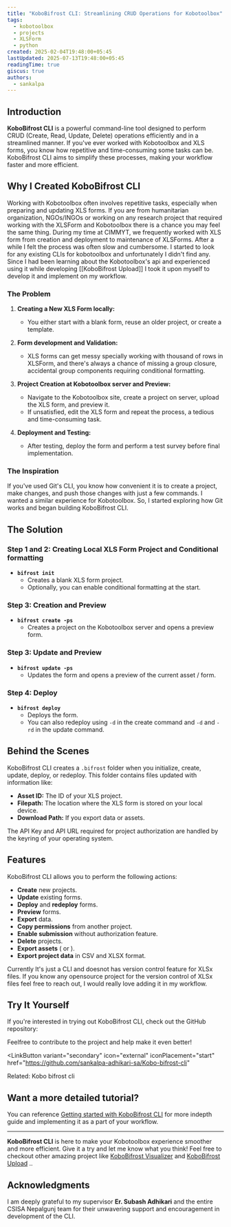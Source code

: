 ```yaml
---
title: "KoboBifrost CLI: Streamlining CRUD Operations for Kobotoolbox"
tags:
  - kobotoolbox
  - projects
  - XLSForm
  - python
created: 2025-02-04T19:48:00+05:45
lastUpdated: 2025-07-13T19:48:00+05:45
readingTime: true
giscus: true
authors:
  - sankalpa
---
```



## Introduction

**KoboBifrost CLI** is a powerful command-line tool designed to perform CRUD (Create, Read, Update, Delete) operations efficiently and in a streamlined manner. If you've ever worked with Kobotoolbox and XLS forms, you know how repetitive and time-consuming some tasks can be. KoboBifrost CLI aims to simplify these processes, making your workflow faster and more efficient.

## Why I Created KoboBifrost CLI

Working with Kobotoolbox often involves repetitive tasks, especially when preparing and updating XLS forms. If you are from humanitarian organization, NGOs/INGOs or working on any research project that required working with the XLSForm and Kobotoolbox there is a chance you may feel the same thing. During my time at CIMMYT, we frequently worked with XLS form from creation and deployment to maintenance of XLSForms. After a while I felt the process was often slow and cumbersome. I started to look for any existing CLIs for kobotoolbox and unfortunately I didn't find any.
Since I had been learning about the Kobotoolbox's api and experienced using it while developing [[KoboBifrost Upload]] I took it upon myself to develop it and implement on my workflow.

### The Problem

1. **Creating a New XLS Form locally:**
   - You either start with a blank form, reuse an older project, or create a template.

2. **Form development and Validation:**
   - XLS forms can get messy specially working with thousand of rows in XLSForm, and there's always a chance of missing a group closure, accidental group components requiring conditional formatting.

3. **Project Creation at Kobotoolbox server and Preview:**
   - Navigate to the Kobotoolbox site, create a project on server, upload the XLS form, and preview it.
   - If unsatisfied, edit the XLS form and repeat the process, a tedious and time-consuming task.

4. **Deployment and Testing:**
   - After testing, deploy the form and perform a test survey before final implementation.

### The Inspiration

If you've used Git's CLI, you know how convenient it is to create a project, make changes, and push those changes with just a few commands. I wanted a similar experience for Kobotoolbox. So, I started exploring how Git works and began building KoboBifrost CLI.

## The Solution

### Step 1 and 2: Creating Local XLS Form Project and Conditional formatting

- **`bifrost init`**
  - Creates a blank XLS form project.
  - Optionally, you can enable conditional formatting at the start.

### Step 3: Creation and Preview

- **`bifrost create -ps`**
  - Creates a project on the Kobotoolbox server and opens a preview form.

### Step 3: Update and Preview

- **`bifrost update -ps`**
  - Updates the form and opens a preview of the current asset / form.

### Step 4: Deploy

- **`bifrost deploy`**
  - Deploys the form.
  - You can also redeploy using `-d` in the create command and `-d` and `-rd` in the update command.

## Behind the Scenes

KoboBifrost CLI creates a `.bifrost` folder when you initialize, create, update, deploy, or redeploy. This folder contains files updated with information like:

- **Asset ID:** The ID of your XLS project.
- **Filepath:** The location where the XLS form is stored on your local device.
- **Download Path:** If you export data or assets.

The API Key and API URL required for project authorization are handled by the keyring of your operating system.

## Features

KoboBifrost CLI allows you to perform the following actions:

- **Create** new projects.
- **Update** existing forms.
- **Deploy** and **redeploy** forms.
- **Preview** forms.
- **Export** data.
- **Copy permissions** from another project.
- **Enable submission** without authorization feature.
- **Delete** projects.
- **Export assets** (<Badge text="XLSForm"/> or <Badge text="XForm"/> ).
- **Export project data** in CSV and XLSX format.

<Aside type="caution" title="Doesn't support version control">
  Currently It's just a CLI and doesnot has version control feature for XLSx
  files. If you know any opensource project for the version control of XLSx
  files feel free to reach out, I would really love adding it in my workflow.
</Aside>

## Try It Yourself

If you're interested in trying out KoboBifrost CLI, check out the GitHub repository:

<Aside
  type="note"
  title="Kobobifrost cli GitHub">
   Feelfree to contribute to the project and help make it even better!

  <LinkButton
    variant="secondary"
    icon="external"
    iconPlacement="start"
    href="https://github.com/sankalpa-adhikari-sa/Kobo-bifrost-cli"
  >
   Related: Kobo bifrost cli
  </LinkButton>
</Aside>

## Want a more detailed tutorial?

You can reference [Getting started with KoboBifrost CLI](#want-a-more-detailed-tutorial) for more indepth guide and implementing it as a part of your workflow.

---

**KoboBifrost CLI** is here to make your Kobotoolbox experience smoother and more efficient. Give it a try and let me know what you think!
Feel free to checkout other amazing project like [KoboBifrost Visualizer](../../projects/kobobifrost-visualizer) and [KoboBifrost Upload](../../projects/kobobifrost-upload) ..

## Acknowledgments

I am deeply grateful to my supervisor **Er. Subash Adhikari** and the entire CSISA Nepalgunj team for their unwavering support and encouragement in development of the CLI.
